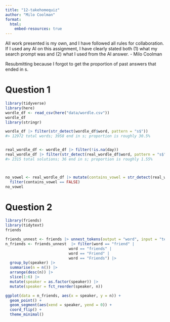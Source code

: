 ```yaml
---
title: "12-takehomequiz"
author: "Milo Coolman"
format:
  html:
    embed-resources: true
---
```


All work presented is my own, and I have followed all rules for collaboration. If I used any AI on this assignment, I have clearly stated both (1) what my search prompt was and (2) what I used from the AI answer.
- Milo Coolman

Resubmitting because I forgot to get the proportion of past answers that ended in s.

# Question 1
```r
library(tidyverse)
library(here)
wordle_df <- read_csv(here("data/wordle.csv"))
wordle_df
library(stringr)

wordle_df |> filter(str_detect(wordle_df$word, pattern = "s$"))
#> 12972 total words; 3958 end in s; proportion is roughly 30.5%


real_wordle_df <- wordle_df |> filter(!is.na(day))
real_wordle_df |> filter(str_detect(real_wordle_df$word, pattern = "s$"))
#> 2315 total solutions; 36 end in s; proportion is roughly 1.55%



no_vowel <- real_wordle_df |> mutate(contains_vowel = str_detect(real_wordle_df$word, pattern = "a|e|i|o|u")) |>
  filter(contains_vowel == FALSE)
no_vowel
```

# Question 2
```r
library(friends)
library(tidytext)
friends

friends_unnest <- friends |> unnest_tokens(output = "word", input = "text")
n_friends <- friends_unnest  |> filter(word == "friend" |
                            word == "friends" |
                            word == "Friend" |
                            word == "Friends") |>
  group_by(speaker) |>
  summarise(n = n()) |>
  arrange(desc(n)) |>
  slice(1:6) |>
  mutate(speaker = as.factor(speaker)) |>
  mutate(speaker = fct_reorder(speaker, n))

ggplot(data = n_friends, aes(x = speaker, y = n)) +
  geom_point() +
  geom_segment(aes(xend = speaker, yend = 0)) +
  coord_flip() +
  theme_minimal()
```

